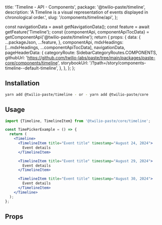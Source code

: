   title: 'Timeline - API - Components',
  package: '@twilio-paste/timeline',
  description: 'A Timeline is a visual representation of events displayed in chronological order.',
  slug: '/components/timeline/api',
};



  const navigationData = await getNavigationData();
  const feature = await getFeature('Timeline');
  const {componentApi, componentApiTocData} = getComponentApi('@twilio-paste/timeline');
  return {
    props: {
      data: {
        ...packageJson,
        ...feature,
      },
      componentApi,
      mdxHeadings: [...mdxHeadings, ...componentApiTocData],
      navigationData,
      pageHeaderData: {
        categoryRoute: SidebarCategoryRoutes.COMPONENTS,
        githubUrl: 'https://github.com/twilio-labs/paste/tree/main/packages/paste-core/components/timeline',
        storybookUrl: '/?path=/story/components-timeline--default-timeline',
      },
    },
  };
};

## Installation

```bash
yarn add @twilio-paste/timeline - or - yarn add @twilio-paste/core
```

## Usage

```jsx
import {Timeline, TimelineItem} from '@twilio-paste/core/timeline';

const TimePickerExample = () => {
  return (
    <Timeline>
      <TimelineItem title="Event title" timestamp="August 24, 2024">
        Event details
      </TimelineItem>

      <TimelineItem title="Event title" timestamp="August 29, 2024">
        Event details
      </TimelineItem>

      <TimelineItem title="Event title" timestamp="August 30, 2024">
        Event details
      </TimelineItem>
    </Timeline>
  );
};
```

## Props

<PropsTable componentApi={props.componentApi} />
